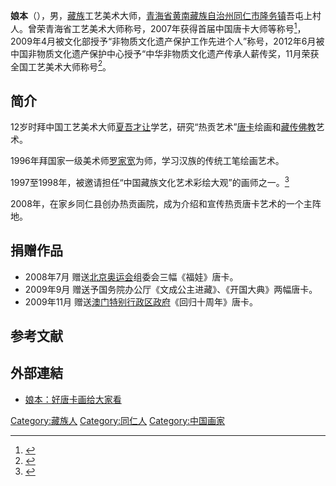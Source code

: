 '''娘本'''（{{bd|1971年}}），男，[[藏族|藏族]]工艺美术大师，[[青海省|青海省]][[黄南藏族自治州|黄南藏族自治州]][[同仁市|同仁市]][[隆务镇|隆务镇]]吾屯上村人。曾荣青海省工艺美术大师称号，2007年获得首届中国唐卡大师等称号<ref>{{cite web|title=娘本简介|url=http://www.scmh.com.cn/Enterprise/Index2/nb|work=|accessdate=|archive-date=2014-02-21|archive-url=https://web.archive.org/web/20140221205656/http://www.scmh.com.cn/Enterprise/Index2/nb|dead-url=yes}}</ref>，2009年4月被文化部授予“非物质文化遗产保护工作先进个人”称号，2012年6月被中国非物质文化遗产保护中心授予“中华非物质文化遗产传承人薪传奖，11月荣获全国工艺美术大师称号<ref>{{cite web|title=娘本，一位谱写热贡传奇的人|url=http://www.qhnews.com/newscenter/system/2013/07/03/011124474.shtml|work=青海新闻网|accessdate=2013-07-03|archive-url=https://web.archive.org/web/20140222021204/http://www.qhnews.com/newscenter/system/2013/07/03/011124474.shtml|archive-date=2014-02-22|dead-url=yes}}</ref>。

== 简介 ==
12岁时拜中国工艺美术大师[[夏吾才让|夏吾才让]]学艺，研究“热贡艺术”[[唐卡|唐卡]]绘画和[[藏传佛教|藏传佛教]]艺术。

1996年拜国家一级美术师[[罗家宽|罗家宽]]为师，学习汉族的传统工笔绘画艺术。

1997至1998年，被邀请担任“中国藏族文化艺术彩绘大观”的画师之一。<ref>{{cite web|title=娘本|url=http://www.qhnews.com/2013zt/system/2013/11/18/011236452.shtml|work=青海新闻网|accessdate=2013-11-18|archive-url=https://web.archive.org/web/20140222021207/http://www.qhnews.com/2013zt/system/2013/11/18/011236452.shtml|archive-date=2014-02-22|dead-url=yes}}</ref>

2008年，在家乡同仁县创办热贡画院，成为介绍和宣传热贡唐卡艺术的一个主阵地。

== 捐赠作品 ==
* 2008年7月 赠送[[2008年夏季奥林匹克运动会|北京奥运会]]组委会三幅《福娃》唐卡。
* 2009年9月 赠送予国务院办公厅《文成公主进藏》、《开国大典》两幅唐卡。
* 2009年11月 赠送[[澳门特别行政区政府|澳门特别行政区政府]]《回归十周年》唐卡。

== 参考文献 ==
{{reflist}}

== 外部連結 == 
*[https://web.archive.org/web/20190621143134/https://news.artron.net/20160817/n858015.html 娘本：好唐卡画给大家看]

{{中华艺文奖}}

{{Authority control}}
[[Category:藏族人|Category:藏族人]]
[[Category:同仁人|Category:同仁人]]
[[Category:中国画家|Category:中国画家]]